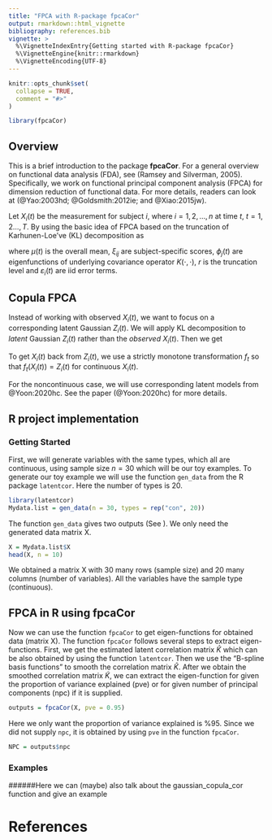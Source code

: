 ```yaml
---
title: "FPCA with R-package fpcaCor"
output: rmarkdown::html_vignette
bibliography: references.bib
vignette: >
  %\VignetteIndexEntry{Getting started with R-package fpcaCor}
  %\VignetteEngine{knitr::rmarkdown}
  %\VignetteEncoding{UTF-8}
---
```


```r
knitr::opts_chunk$set(
  collapse = TRUE,
  comment = "#>"
)
```

```r
library(fpcaCor)
```

## Overview
This is a brief introduction to the package **fpcaCor**. For a general overview on functional data analysis (FDA), see (Ramsey and Silverman, 2005). Specifically, we work on functional principal component analysis (FPCA) for dimension reduction of functional data. For more details, readers can look at (@Yao:2003hd; @Goldsmith:2012ie; and @Xiao:2015jw). 

Let $X_i(t)$ be the measurement for subject $i,$ where $i = 1, 2, \dots, n$ at time $t, \ t = 1,2 \dots, T$. By using the basic idea of FPCA based on the truncation of Karhunen-Loe've (KL) decomposition as 

\begin{equation}
X_i(t) = \mu(t) + \sum_{j= 1}^r \xi_{ij}\phi_j(t) + \varepsilon_i(t),
\end{equation} 

where $\mu(t)$ is the overall mean, $\xi_{ij}$ are subject-specific scores, $\phi_j(t)$ are eigenfunctions of underlying covariance operator $K(\cdot, \cdot)$, $r$ is the truncation level and $\varepsilon_i(t)$ are iid error terms. 

## Copula FPCA
Instead of working with observed $X_i(t)$, we want to focus on a corresponding latent Gaussian $Z_i(t)$. We will apply KL decomposition to *latent* Gaussian $Z_i(t)$ rather than the *observed * $X_i(t)$. Then we get 

\begin{equation}
Z_i(t) = \mu(t) + \sum_{j= 1}^r \xi_{ij}\phi_j(t) + \varepsilon_i(t).
\end{equation} 

To get $X_i(t)$ back from $Z_i(t)$,  we use a strictly monotone transformation $f_t$ so that $f_t(X_i(t)) = Z_i(t)$ for continuous $X_i(t)$. 

For the noncontinuous case, we will use corresponding latent models from @Yoon:2020hc. See the paper (@Yoon:2020hc) for more details. 

## R project implementation
### Getting Started
First, we will generate variables with the same types, which all are continuous, using sample size $n = 30$ which will be our toy examples. To generate our toy example we will use the function `gen_data` from the R package `latentcor`. Here the number of types is 20.
```r
library(latentcor)
Mydata.list = gen_data(n = 30, types = rep("con", 20))
```
The function `gen_data` gives two outputs (See \code{\link[latentcor]{gen_data}}). We only need the generated data matrix X.
```r
X = Mydata.list$X 
head(X, n = 10)
```

We obtained a matrix X with 30 many rows (sample size) and 20 many columns (number of variables). All the variables have the sample type (continuous). 

## FPCA in R using fpcaCor

Now we can use the function `fpcaCor` to get eigen-functions for obtained data (matrix X). The function `fpcaCor` follows several steps to extract eigen-functions. First, we get the estimated latent correlation matrix $\hat K$ which can be also obtained by using the function `latentcor`. Then we use the "B-spline basis functions" to smooth the correlation matrix $\hat K$. After we obtain the smoothed correlation matrix $\tilde K$, we can extract the eigen-function for given the proportion of variance explained (pve) or for given number of principal components (npc) if it is supplied.

```r
outputs = fpcaCor(X, pve = 0.95)  
```

Here we only want the proportion of variance explained is %95. Since we did not supply `npc`, it is obtained by using `pve` in the function `fpcaCor`.
 
```r
NPC = outputs$npc
```


 



### Examples
######Here we can (maybe) also talk about the gaussian_copula_cor function and give an example 

## 

# References
